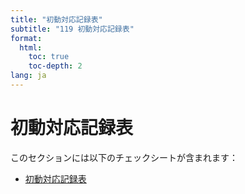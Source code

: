 ```yaml
---
title: "初動対応記録表"
subtitle: "119 初動対応記録表"
format: 
  html:
    toc: true
    toc-depth: 2
lang: ja
---
```


# 初動対応記録表

このセクションには以下のチェックシートが含まれます：

- [初動対応記録表](初動対応記録表.qmd)
